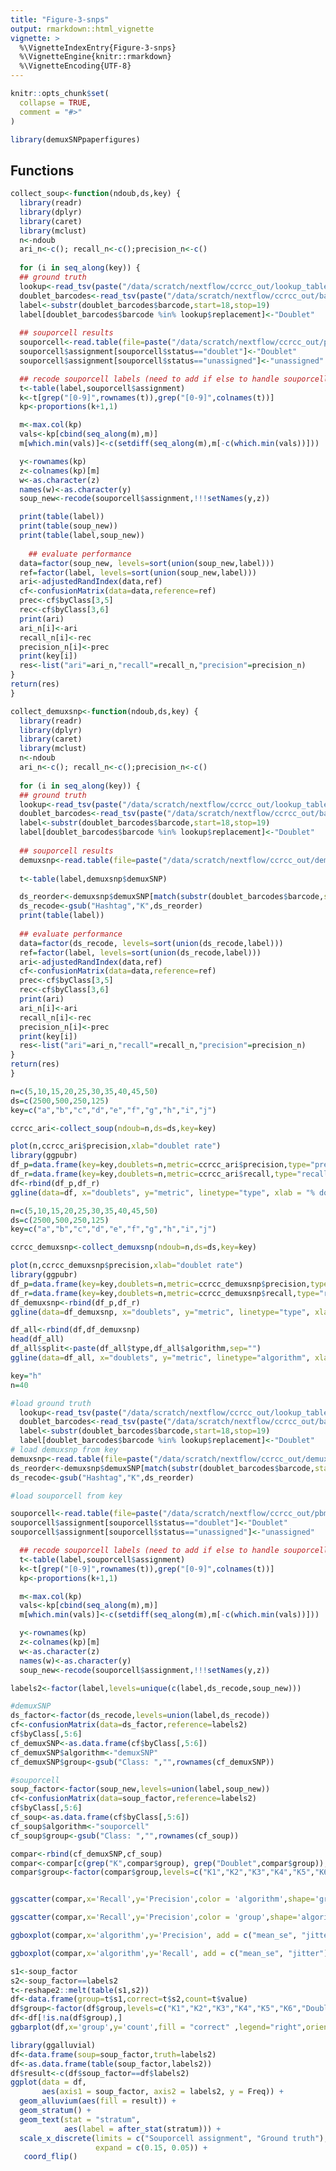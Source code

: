 ```yaml
---
title: "Figure-3-snps"
output: rmarkdown::html_vignette
vignette: >
  %\VignetteIndexEntry{Figure-3-snps}
  %\VignetteEngine{knitr::rmarkdown}
  %\VignetteEncoding{UTF-8}
---
```


```r
knitr::opts_chunk$set(
  collapse = TRUE,
  comment = "#>"
)
```

```r

library(demuxSNPpaperfigures)

```





## Functions

````r

collect_soup<-function(ndoub,ds,key) {
  library(readr)
  library(dplyr)
  library(caret)
  library(mclust)
  n<-ndoub
  ari_n<-c(); recall_n<-c();precision_n<-c()
  
  for (i in seq_along(key)) {
  ## ground truth
  lookup<-read_tsv(paste("/data/scratch/nextflow/ccrcc_out/lookup_table_doublets_pbmc_",key[i],"_", n[i],"pc.tsv",sep=""),show_col_types = FALSE)
  doublet_barcodes<-read_tsv(paste("/data/scratch/nextflow/ccrcc_out/barcodes_merged_pbmc_",key[i],"_", n[i], "pc.tsv",sep=""),col_names = "barcode",show_col_types = FALSE)
  label<-substr(doublet_barcodes$barcode,start=18,stop=19)
  label[doublet_barcodes$barcode %in% lookup$replacement]<-"Doublet"
  
  ## souporcell results
  souporcell<-read.table(file=paste("/data/scratch/nextflow/ccrcc_out/pbmc_",key[i],"_",n[i],"/clusters.tsv",sep=""), sep='\t',header=TRUE)
  souporcell$assignment[souporcell$status=="doublet"]<-"Doublet"
  souporcell$assignment[souporcell$status=="unassigned"]<-"unassigned"

  ## recode souporcell labels (need to add if else to handle souporcell missing a cluster)
  t<-table(label,souporcell$assignment)
  k<-t[grep("[0-9]",rownames(t)),grep("[0-9]",colnames(t))]
  kp<-proportions(k+1,1)

  m<-max.col(kp)
  vals<-kp[cbind(seq_along(m),m)]
  m[which.min(vals)]<-c(setdiff(seq_along(m),m[-c(which.min(vals))]))

  y<-rownames(kp)
  z<-colnames(kp)[m]
  w<-as.character(z)
  names(w)<-as.character(y)
  soup_new<-recode(souporcell$assignment,!!!setNames(y,z))

  print(table(label))
  print(table(soup_new))
  print(table(label,soup_new))
 
    ## evaluate performance
  data=factor(soup_new, levels=sort(union(soup_new,label)))
  ref=factor(label, levels=sort(union(soup_new,label)))
  ari<-adjustedRandIndex(data,ref)
  cf<-confusionMatrix(data=data,reference=ref)
  prec<-cf$byClass[3,5]
  rec<-cf$byClass[3,6]
  print(ari)
  ari_n[i]<-ari
  recall_n[i]<-rec
  precision_n[i]<-prec
  print(key[i])
  res<-list("ari"=ari_n,"recall"=recall_n,"precision"=precision_n)
}
return(res)
}

collect_demuxsnp<-function(ndoub,ds,key) {
  library(readr)
  library(dplyr)
  library(caret)
  library(mclust)
  n<-ndoub
  ari_n<-c(); recall_n<-c();precision_n<-c()
  
  for (i in seq_along(key)) {
  ## ground truth
  lookup<-read_tsv(paste("/data/scratch/nextflow/ccrcc_out/lookup_table_doublets_pbmc_",key[i],"_", n[i],"pc.tsv",sep=""),show_col_types = FALSE)
  doublet_barcodes<-read_tsv(paste("/data/scratch/nextflow/ccrcc_out/barcodes_merged_pbmc_",key[i],"_", n[i], "pc.tsv",sep=""),col_names = "barcode",show_col_types = FALSE)
  label<-substr(doublet_barcodes$barcode,start=18,stop=19)
  label[doublet_barcodes$barcode %in% lookup$replacement]<-"Doublet"
  
  ## souporcell results
  demuxsnp<-read.table(file=paste("/data/scratch/nextflow/ccrcc_out/demuxSNP_",key[i],"/",key[i],"_demuxSNP.tsv",sep=""), sep=' ',header=TRUE)
  
  t<-table(label,demuxsnp$demuxSNP)

  ds_reorder<-demuxsnp$demuxSNP[match(substr(doublet_barcodes$barcode,start=1,stop=16),substr(demuxsnp$barcode,start=1,stop=16))]
  ds_recode<-gsub("Hashtag","K",ds_reorder)
  print(table(label))
 
  ## evaluate performance
  data=factor(ds_recode, levels=sort(union(ds_recode,label)))
  ref=factor(label, levels=sort(union(ds_recode,label)))
  ari<-adjustedRandIndex(data,ref)
  cf<-confusionMatrix(data=data,reference=ref)
  prec<-cf$byClass[3,5]
  rec<-cf$byClass[3,6]
  print(ari)
  ari_n[i]<-ari
  recall_n[i]<-rec
  precision_n[i]<-prec
  print(key[i])
  res<-list("ari"=ari_n,"recall"=recall_n,"precision"=precision_n)
}
return(res)
}

````



````r

n=c(5,10,15,20,25,30,35,40,45,50)
ds=c(2500,500,250,125)
key=c("a","b","c","d","e","f","g","h","i","j")

ccrcc_ari<-collect_soup(ndoub=n,ds=ds,key=key)

plot(n,ccrcc_ari$precision,xlab="doublet rate")
library(ggpubr)
df_p=data.frame(key=key,doublets=n,metric=ccrcc_ari$precision,type="precision",algorithm="souporcell")
df_r=data.frame(key=key,doublets=n,metric=ccrcc_ari$recall,type="recall",algorithm="souporcell")
df<-rbind(df_p,df_r)
ggline(data=df, x="doublets", y="metric", linetype="type", xlab = "% doublets")
````


````r

n=c(5,10,15,20,25,30,35,40,45,50)
ds=c(2500,500,250,125)
key=c("a","b","c","d","e","f","g","h","i","j")

ccrcc_demuxsnp<-collect_demuxsnp(ndoub=n,ds=ds,key=key)

plot(n,ccrcc_demuxsnp$precision,xlab="doublet rate")
library(ggpubr)
df_p=data.frame(key=key,doublets=n,metric=ccrcc_demuxsnp$precision,type="precision",algorithm="demuxSNP")
df_r=data.frame(key=key,doublets=n,metric=ccrcc_demuxsnp$recall,type="recall",algorithm="demuxSNP")
df_demuxsnp<-rbind(df_p,df_r)
ggline(data=df_demuxsnp, x="doublets", y="metric", linetype="type", xlab = "% doublets")

````

````r

df_all<-rbind(df,df_demuxsnp)
head(df_all)
df_all$split<-paste(df_all$type,df_all$algorithm,sep="")
ggline(data=df_all, x="doublets", y="metric", linetype="algorithm", xlab = "% doublets",color="algorithm",facet.by="type")
````

````r
key="h"
n=40

#load ground truth
  lookup<-read_tsv(paste("/data/scratch/nextflow/ccrcc_out/lookup_table_doublets_pbmc_",key,"_", n,"pc.tsv",sep=""),show_col_types = FALSE)
  doublet_barcodes<-read_tsv(paste("/data/scratch/nextflow/ccrcc_out/barcodes_merged_pbmc_",key,"_", n, "pc.tsv",sep=""),col_names = "barcode",show_col_types = FALSE)
  label<-substr(doublet_barcodes$barcode,start=18,stop=19)
  label[doublet_barcodes$barcode %in% lookup$replacement]<-"Doublet"
# load demuxsnp from key
demuxsnp<-read.table(file=paste("/data/scratch/nextflow/ccrcc_out/demuxSNP_",key,"/",key,"_demuxSNP.tsv",sep=""), sep=' ',header=TRUE)
ds_reorder<-demuxsnp$demuxSNP[match(substr(doublet_barcodes$barcode,start=1,stop=16),substr(demuxsnp$barcode,start=1,stop=16))]
ds_recode<-gsub("Hashtag","K",ds_reorder)

#load souporcell from key

souporcell<-read.table(file=paste("/data/scratch/nextflow/ccrcc_out/pbmc_",key,"_",n,"/clusters.tsv",sep=""), sep='\t',header=TRUE)
souporcell$assignment[souporcell$status=="doublet"]<-"Doublet"
souporcell$assignment[souporcell$status=="unassigned"]<-"unassigned"

  ## recode souporcell labels (need to add if else to handle souporcell missing a cluster)
  t<-table(label,souporcell$assignment)
  k<-t[grep("[0-9]",rownames(t)),grep("[0-9]",colnames(t))]
  kp<-proportions(k+1,1)

  m<-max.col(kp)
  vals<-kp[cbind(seq_along(m),m)]
  m[which.min(vals)]<-c(setdiff(seq_along(m),m[-c(which.min(vals))]))

  y<-rownames(kp)
  z<-colnames(kp)[m]
  w<-as.character(z)
  names(w)<-as.character(y)
  soup_new<-recode(souporcell$assignment,!!!setNames(y,z))

labels2<-factor(label,levels=unique(c(label,ds_recode,soup_new)))

#demuxSNP
ds_factor<-factor(ds_recode,levels=union(label,ds_recode))
cf<-confusionMatrix(data=ds_factor,reference=labels2)
cf$byClass[,5:6]
cf_demuxSNP<-as.data.frame(cf$byClass[,5:6])
cf_demuxSNP$algorithm<-"demuxSNP"
cf_demuxSNP$group<-gsub("Class: ","",rownames(cf_demuxSNP))

#souporcell
soup_factor<-factor(soup_new,levels=union(label,soup_new))
cf<-confusionMatrix(data=soup_factor,reference=labels2)
cf$byClass[,5:6]
cf_soup<-as.data.frame(cf$byClass[,5:6])
cf_soup$algorithm<-"souporcell"
cf_soup$group<-gsub("Class: ","",rownames(cf_soup))

compar<-rbind(cf_demuxSNP,cf_soup)
compar<-compar[c(grep("K",compar$group), grep("Doublet",compar$group)),]
compar$group<-factor(compar$group,levels=c("K1","K2","K3","K4","K5","K6","Doublet"))


ggscatter(compar,x='Recall',y='Precision',color = 'algorithm',shape='group',label='group',palette = dittoColors(),size=4,legend="right",ellipse=TRUE,ellipse.type = "convex")+ xlim(0,1)+ylim(0,1)

ggscatter(compar,x='Recall',y='Precision',color = 'group',shape='algorithm',label='group',palette = dittoColors(),size=4,legend="right")+ xlim(0,1)+ylim(0,1)

ggboxplot(compar,x='algorithm',y='Precision', add = c("mean_se", "jitter"),color="algorithm", label='group',repel=TRUE)

ggboxplot(compar,x='algorithm',y='Recall', add = c("mean_se", "jitter"),color="algorithm", label='group',repel=TRUE)


````



````r
s1<-soup_factor
s2<-soup_factor==labels2
t<-reshape2::melt(table(s1,s2))
df<-data.frame(group=t$s1,correct=t$s2,count=t$value)
df$group<-factor(df$group,levels=c("K1","K2","K3","K4","K5","K6","Doublet"))
df<-df[!is.na(df$group),]
ggbarplot(df,x='group',y='count',fill = "correct" ,legend="right",orientation = "horiz",palette = c("white","black")) +ylab("# cells")

````



````r

library(ggalluvial)
df<-data.frame(soup=soup_factor,truth=labels2)
df<-as.data.frame(table(soup_factor,labels2))
df$result<-c(df$soup_factor==df$labels2)
ggplot(data = df,
       aes(axis1 = soup_factor, axis2 = labels2, y = Freq)) +
  geom_alluvium(aes(fill = result)) +
  geom_stratum() +
  geom_text(stat = "stratum",
            aes(label = after_stat(stratum))) +
  scale_x_discrete(limits = c("Souporcell assignment", "Ground truth"),
                   expand = c(0.15, 0.05)) +
   coord_flip()
````
